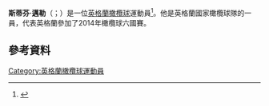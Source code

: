 '''斯蒂芬·邁勒'''（{{lang-en|Stephen Myler}}；{{bd|1984年|7月21日}}）是一位[[英格蘭|英格蘭]][[橄欖球|橄欖球]]運動員<ref name="England Saxons 28-20 Argentina">{{cite news|url=http://news.bbc.co.uk/sport1/hi/rugby_union/english/8085359.stm|title=England Saxons 28–20 Argentina|publisher=BBC|date=6 June 2009|accessdate=1 January 2012|archive-date=2009-06-08|archive-url=https://web.archive.org/web/20090608135418/http://news.bbc.co.uk/sport1/hi/rugby_union/english/8085359.stm|dead-url=no}}</ref>。他是英格蘭國家橄欖球隊的一員，代表英格蘭參加了2014年橄欖球六國賽。
==參考資料==
{{Reflist}}
[[Category:英格蘭橄欖球運動員|Category:英格蘭橄欖球運動員]]